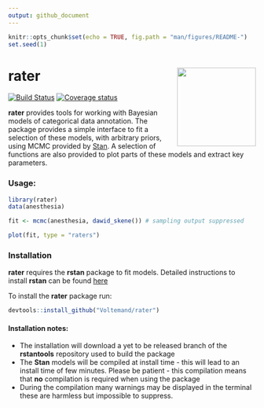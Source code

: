 ```yaml
---
output: github_document
---
```


```r
knitr::opts_chunk$set(echo = TRUE, fig.path = "man/figures/README-")
set.seed(1)
```

# rater <img src="man/figures/rater.png" align="right" width="160" />

[![Build Status](https://travis-ci.com/Voltemand/rater.svg?branch=master)](https://travis-ci.com/Voltemand/rater)
[![Coverage status](https://codecov.io/gh/Voltemand/rateR/branch/master/graph/badge.svg)](https://codecov.io/github/Voltemand/rateR?branch=master)

**rater** provides tools for working with Bayesian models of categorical data 
annotation. The package provides a simple interface to fit a selection of these 
models, with arbitrary priors, using MCMC provided by [Stan](https://mc-stan.org/).
A selection of functions are also provided to plot parts of these models and extract 
key parameters. 

### Usage:

```r
library(rater)
data(anesthesia)

fit <- mcmc(anesthesia, dawid_skene()) # sampling output suppressed

plot(fit, type = "raters")
```

### Installation

**rater** requires the **rstan** package to fit models. Detailed instructions to
install **rstan** can be found [here](https://github.com/stan-dev/rstan/wiki/RStan-Getting-Started)

To install the **rater** package run:

```r
devtools::install_github("Voltemand/rater")
```

#### Installation notes:

- The installation will download a yet to be released branch of the **rstantools**
repository used to build the package
- The **Stan** models will be compiled at install time - this will lead to an 
install time of few minutes. Please be patient - this compilation means that
**no** compilation is required when using the package
- During the compilation many warnings may be displayed in the terminal these 
are harmless but impossible to suppress.





